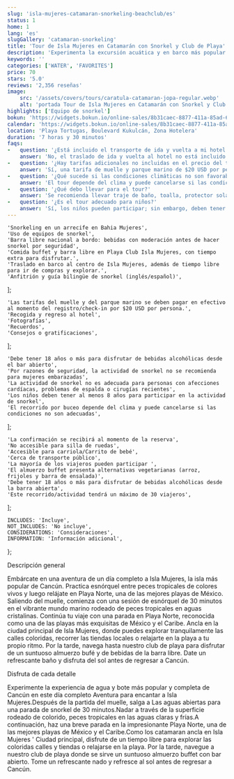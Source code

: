 ```yaml
---
slug: 'isla-mujeres-catamaran-snorkeling-beachclub/es'
status: 1
home: 1
lang: 'es'
slugGallery: 'catamaran-snorkeling'
title: 'Tour de Isla Mujeres en Catamarán con Snorkel y Club de Playa'
description: 'Experimenta la excursión acuática y en barco más popular y completa de Cancún en esta aventura de día completo a la encantadora Isla Mujeres. Tras la salida del muelle, dirígete a aguas abiertas para una parada de 30 minutos de snorkel.'
keywords: ''
categories: ['WATER', 'FAVORITES']
price: 70
stars: '5.0'
reviews: '2,356 reseñas'
image:
    src: '/assets/covers/tours/caratula-catamaran-jopa-regular.webp'
    alt: 'portada Tour de Isla Mujeres en Catamarán con Snorkel y Club de Playa'
highlights: ['Equipo de snorkel']
bokun: 'https://widgets.bokun.io/online-sales/8b31caec-8877-411a-85ad-682828170619/experience/884213?partialView=1'
calendar: 'https://widgets.bokun.io/online-sales/8b31caec-8877-411a-85ad-682828170619/experience-calendar/884213'
location: 'Playa Tortugas, Boulevard Kukulcán, Zona Hotelera'
duration: '7 horas y 30 minutos'
faqs:
-   question: '¿Está incluido el transporte de ida y vuelta a mi hotel en el paquete turístico?'
    answer: 'No, el traslado de ida y vuelta al hotel no está incluido en el paquete turístico.'
-   question: '¿Hay tarifas adicionales no incluidas en el precio del tour?'
    answer: 'Sí, una tarifa de muelle y parque marino de $20 USD por persona se debe pagar en efectivo al momento del registro/check-in.'
-   question: '¿Qué sucede si las condiciones climáticas no son favorables?'
    answer: 'El tour depende del clima y puede cancelarse si las condiciones no son adecuadas. En tales casos, se ofrecerá la opción de reprogramación.'
-   question: '¿Qué debo llevar para el tour?'
    answer: 'Se recomienda llevar traje de baño, toalla, protector solar biodegradable, zapatos cómodos y dinero extra para souvenirs o gastos adicionales.'
-   question: '¿Es el tour adecuado para niños?'
    answer: 'Sí, los niños pueden participar; sin embargo, deben tener al menos 8 años para unirse a la actividad de snorkel.'
---
```



    'Snorkeling en un arrecife en Bahia Mujeres',
    'Uso de equipos de snorkel',
    'Barra libre nacional a bordo: bebidas con moderación antes de hacer snorkel por seguridad',
    'Comida buffet y barra libre en Playa Club Isla Mujeres, con tiempo extra para disfrutar.',
    'Traslado en barco al centro de Isla Mujeres, además de tiempo libre para ir de compras y explorar.',
    'Anfitrión y guía bilingüe de snorkel (inglés/español)',
];

    'Las tarifas del muelle y del parque marino se deben pagar en efectivo al momento del registro/check-in por $20 USD por persona.',
    'Recogida y regreso al hotel',
    'Fotografías',
    'Recuerdos',
    'Consejos o gratificaciones',
];

    'Debe tener 18 años o más para disfrutar de bebidas alcohólicas desde el bar abierto',
    'Por razones de seguridad, la actividad de snorkel no se recomienda para mujeres embarazadas',
    'La actividad de snorkel no es adecuada para personas con afecciones cardíacas, problemas de espalda o cirugías recientes',
    'Los niños deben tener al menos 8 años para participar en la actividad de snorkel',
    'El recorrido por buceo depende del clima y puede cancelarse si las condiciones no son adecuadas',
];

    'La confirmación se recibirá al momento de la reserva',
    'No accesible para silla de ruedas',
    'Accesible para carriola/Carrito de bebé',
    'Cerca de transporte público',
    'La mayoría de los viajeros pueden participar ',
    'El almuerzo buffet presenta alternativas vegetarianas (arroz, frijoles y barra de ensalada)',
    'Debe tener 18 años o más para disfrutar de bebidas alcohólicas desde la barra abierta',
    'Este recorrido/actividad tendrá un máximo de 30 viajeros',
];

    INCLUDES: 'Incluye',
    NOT_INCLUDES: 'No incluye',
    CONSIDERATIONS: 'Consideraciones',
    INFORMATION: 'Información adicional',
};

<Inclusions includes={includes} notIncludes={notIncludes} i18n={i18n} />

<Considerations considerations={considerations} i18n={i18n} />

<TagH2>Descripción general </TagH2>

<TagP>Embárcate en una aventura de un día completo a Isla Mujeres, la isla más popular de Cancún. Practica esnórquel entre peces tropicales de colores vivos y luego relájate en Playa Norte, una de las mejores playas de México. Saliendo del muelle, comienza con una sesión de esnórquel de 30 minutos en el vibrante mundo marino rodeado de peces tropicales en aguas cristalinas. Continúa tu viaje con una parada en Playa Norte, reconocida como una de las playas más exquisitas de México y el Caribe. Ancla en la ciudad principal de Isla Mujeres, donde puedes explorar tranquilamente las calles coloridas, recorrer las tiendas locales o relajarte en la playa a tu propio ritmo. Por la tarde, navega hasta nuestro club de playa para disfrutar de un suntuoso almuerzo bufé y de bebidas de la barra libre. Date un refrescante baño y disfruta del sol antes de regresar a Cancún.</TagP>

<TagH3>Disfruta de cada detalle </TagH3>

<TagP> Experimente la experiencia de agua y bote más popular y completa de Cancún en este día completo Aventura para encantar a Isla Mujeres.Después de la partida del muelle, salga a Las aguas abiertas para una parada de snorkel de 30 minutos.Nadar a través de la superficie rodeado de colorido, peces tropicales en las aguas claras y frías.A continuación, haz una breve parada en la impresionante Playa Norte, una de las mejores playas de México y el Caribe.Como los catamaran ancla en Isla Mujeres ' Ciudad principal, disfrute de un tiempo libre para explorar las coloridas calles y tiendas o relajarse en la playa. Por la tarde, navegue a nuestro club de playa donde se sirve un suntuoso almuerzo buffet con bar abierto. Tome un refrescante nado y refresce al sol antes de regresar a Cancún.  </TagP>

<AdditionalInfo information={information} i18n={i18n} />